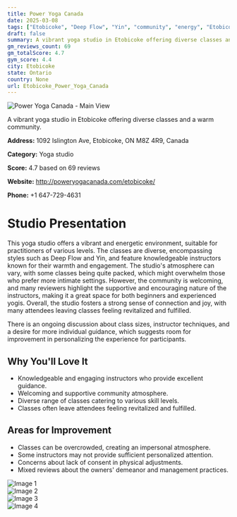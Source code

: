 ```yaml
---
title: Power Yoga Canada
date: 2025-03-08
tags: ["Etobicoke", "Deep Flow", "Yin", "community", "energy", "Etobicoke"]  
draft: false
summary: A vibrant yoga studio in Etobicoke offering diverse classes and a warm community.
gm_reviews_count: 69
gm_totalScore: 4.7
gym_score: 4.4
city: Etobicoke
state: Ontario
country: None
url: Etobicoke_Power_Yoga_Canada
---
```


<div className="aspect-[16/9] relative my-8">
  <img 
    src="https://lh5.googleusercontent.com/p/AF1QipO_VOh-BVffX-hAaMuvR6GvhmR_P25dQ0QysYNe=w1920-h1080-k-no"
    alt="Power Yoga Canada - Main View"
    className="object-cover absolute inset-0 w-full h-full rounded-lg"
  />
</div>

A vibrant yoga studio in Etobicoke offering diverse classes and a warm community.

**Address:** 1092 Islington Ave, Etobicoke, ON M8Z 4R9, Canada

**Category:** Yoga studio

**Score:** 4.7 based on 69 reviews

**Website:** http://poweryogacanada.com/etobicoke/

**Phone:** +1 647-729-4631

# Studio Presentation

This yoga studio offers a vibrant and energetic environment, suitable for practitioners of various levels. The classes are diverse, encompassing styles such as Deep Flow and Yin, and feature knowledgeable instructors known for their warmth and engagement. The studio's atmosphere can vary, with some classes being quite packed, which might overwhelm those who prefer more intimate settings. However, the community is welcoming, and many reviewers highlight the supportive and encouraging nature of the instructors, making it a great space for both beginners and experienced yogis. Overall, the studio fosters a strong sense of connection and joy, with many attendees leaving classes feeling revitalized and fulfilled.

There is an ongoing discussion about class sizes, instructor techniques, and a desire for more individual guidance, which suggests room for improvement in personalizing the experience for participants.

## Why You'll Love It

- Knowledgeable and engaging instructors who provide excellent guidance.
- Welcoming and supportive community atmosphere.
- Diverse range of classes catering to various skill levels.
- Classes often leave attendees feeling revitalized and fulfilled.

## Areas for Improvement

- Classes can be overcrowded, creating an impersonal atmosphere.
- Some instructors may not provide sufficient personalized attention.
- Concerns about lack of consent in physical adjustments.
- Mixed reviews about the owners' demeanor and management practices.

<div className="grid grid-cols-1 xl:grid-cols-2 gap-4 my-8">
<div className="aspect-[4/3] relative"><img src="https://lh5.googleusercontent.com/p/AF1QipOg8MGBp6wtYFR8zRe4_U3U1f5yGxPzVCjqmTyJ=w1920-h1080-k-no" alt="Image 1" className="object-cover absolute inset-0 w-full h-full rounded-lg" /></div>
<div className="aspect-[4/3] relative"><img src="https://lh5.googleusercontent.com/p/AF1QipOrVRkbyRkrjQ4egz3ZIaM_NMCXd1lbyigp7Iol=w1920-h1080-k-no" alt="Image 2" className="object-cover absolute inset-0 w-full h-full rounded-lg" /></div>
<div className="aspect-[4/3] relative"><img src="https://lh5.googleusercontent.com/p/AF1QipNLt7URftaJj6ElP5hD-zCHsSeMhCIm2vu13ZPZ=w1920-h1080-k-no" alt="Image 3" className="object-cover absolute inset-0 w-full h-full rounded-lg" /></div>
<div className="aspect-[4/3] relative"><img src="https://lh5.googleusercontent.com/p/AF1QipNA_RybAXGYffvlobMC_rwu8ZQAu2fUeqxwLVRh=w1920-h1080-k-no" alt="Image 4" className="object-cover absolute inset-0 w-full h-full rounded-lg" /></div>
</div>